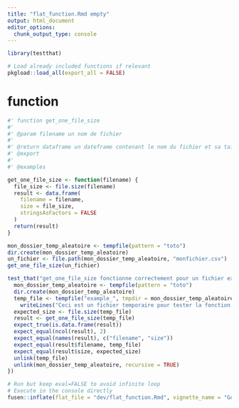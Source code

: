 ```yaml
---
title: "flat_function.Rmd empty"
output: html_document
editor_options: 
  chunk_output_type: console
---
```


```r
library(testthat)
```

```r
# Load already included functions if relevant
pkgload::load_all(export_all = FALSE)
```

# function

```r
#' function get_one_file_size
#'
#' @param filename un nom de fichier
#'
#' @return dataframe un dateframe contenant le nom du fichier et sa taille
#' @export
#'
#' @examples

get_one_file_size <- function(filename) {
  file_size <- file.size(filename)
  result <- data.frame(
    filename = filename,
    size = file_size,
    stringsAsFactors = FALSE
  )
  return(result)
}
```

```r
mon_dossier_temp_aleatoire <- tempfile(pattern = "toto")
dir.create(mon_dossier_temp_aleatoire)
un_fichier <- file.path(mon_dossier_temp_aleatoire, "monfichier.csv")
get_one_file_size(un_fichier)
```

```r
test_that("get_one_file_size fonctionne correctement pour un fichier existant", {
  mon_dossier_temp_aleatoire <- tempfile(pattern = "toto")
  dir.create(mon_dossier_temp_aleatoire)
  temp_file <- tempfile("example_", tmpdir = mon_dossier_temp_aleatoire, fileext = ".txt")
    writeLines("Ceci est un fichier temporaire pour tester la fonction get_one_file_size.", temp_file)
  expected_size <- file.size(temp_file)
  result <- get_one_file_size(temp_file)
  expect_true(is.data.frame(result))
  expect_equal(ncol(result), 2)
  expect_equal(names(result), c("filename", "size"))
  expect_equal(result$filename, temp_file)
  expect_equal(result$size, expected_size)
  unlink(temp_file)
  unlink(mon_dossier_temp_aleatoire, recursive = TRUE)
})
```


```r
# Run but keep eval=FALSE to avoid infinite loop
# Execute in the console directly
fusen::inflate(flat_file = "dev/flat_function.Rmd", vignette_name = "Go further")
```

